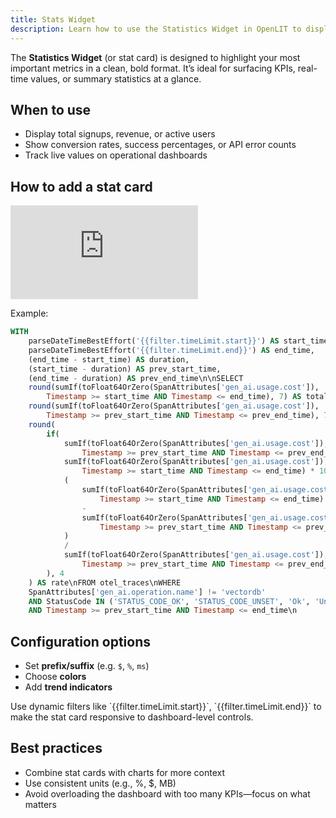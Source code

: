 ```yaml
---
title: Stats Widget
description: Learn how to use the Statistics Widget in OpenLIT to display key metrics, KPIs, and summary values with real-time ClickHouse data.
---
```


The **Statistics Widget** (or stat card) is designed to highlight your most important metrics in a clean, bold format. It’s ideal for surfacing KPIs, real-time values, or summary statistics at a glance.

## When to use

- Display total signups, revenue, or active users  
- Show conversion rates, success percentages, or API error counts  
- Track live values on operational dashboards  

## How to add a stat card

<iframe className="w-full aspect-video" src="https://www.youtube.com/embed/_XY28a192Io?list=PLgErWFh-dyiGp9yUDnnx67wHEeNqzzMXZ" title="How to Use the Stat Widget in OpenLIT – Visualize Trends Over Time" frameborder="0" allow="accelerometer; autoplay; clipboard-write; encrypted-media; gyroscope; picture-in-picture; web-share" referrerpolicy="strict-origin-when-cross-origin" allowfullscreen></iframe>

Example:

```sql
WITH
	parseDateTimeBestEffort('{{filter.timeLimit.start}}') AS start_time,
	parseDateTimeBestEffort('{{filter.timeLimit.end}}') AS end_time,
	(end_time - start_time) AS duration,
	(start_time - duration) AS prev_start_time,
	(end_time - duration) AS prev_end_time\n\nSELECT
	round(sumIf(toFloat64OrZero(SpanAttributes['gen_ai.usage.cost']),
	    Timestamp >= start_time AND Timestamp <= end_time), 7) AS total_usage_cost,\n
	round(sumIf(toFloat64OrZero(SpanAttributes['gen_ai.usage.cost']),
	    Timestamp >= prev_start_time AND Timestamp <= prev_end_time), 7) AS total_usage_cost_previous,\n
	round(
	    if(
	        sumIf(toFloat64OrZero(SpanAttributes['gen_ai.usage.cost']),
	            Timestamp >= prev_start_time AND Timestamp <= prev_end_time) = 0,
	        sumIf(toFloat64OrZero(SpanAttributes['gen_ai.usage.cost']),
	            Timestamp >= start_time AND Timestamp <= end_time) * 100.0,
	        (
	            sumIf(toFloat64OrZero(SpanAttributes['gen_ai.usage.cost']),
	                Timestamp >= start_time AND Timestamp <= end_time)
	            -
	            sumIf(toFloat64OrZero(SpanAttributes['gen_ai.usage.cost']),
	                Timestamp >= prev_start_time AND Timestamp <= prev_end_time)
	        )
	        /
	        sumIf(toFloat64OrZero(SpanAttributes['gen_ai.usage.cost']),
	            Timestamp >= prev_start_time AND Timestamp <= prev_end_time) * 100.0
	    ), 4
	) AS rate\nFROM otel_traces\nWHERE
	SpanAttributes['gen_ai.operation.name'] != 'vectordb'
	AND StatusCode IN ('STATUS_CODE_OK', 'STATUS_CODE_UNSET', 'Ok', 'Unset')
	AND Timestamp >= prev_start_time AND Timestamp <= end_time\n
````

## Configuration options

* Set **prefix/suffix** (e.g. `$`, `%`, `ms`)
* Choose **colors**
* Add **trend indicators**

<Tip>
Use dynamic filters like `{{filter.timeLimit.start}}`, `{{filter.timeLimit.end}}` to make the stat card responsive to dashboard-level controls.
</Tip>
 
## Best practices

* Combine stat cards with charts for more context
* Use consistent units (e.g., %, \$, MB)
* Avoid overloading the dashboard with too many KPIs—focus on what matters